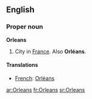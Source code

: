 ==English==

===Proper noun===
{{wikipedia}}
'''Orleans'''
# City in [[France]].  Also '''Orléans'''.

====Translations====

*[[French]]: [[Orléans]]

[[ar:Orleans]]
[[fr:Orleans]]
[[sr:Orleans]]
